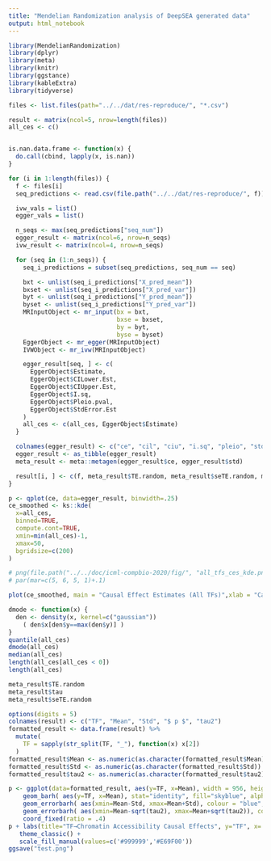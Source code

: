 ```yaml
---
title: "Mendelian Randomization analysis of DeepSEA generated data"
output: html_notebook
---
```


```r

library(MendelianRandomization)
library(dplyr)
library(meta)
library(knitr)
library(ggstance)
library(kableExtra)
library(tidyverse)
```

```r
files <- list.files(path="../../dat/res-reproduce/", "*.csv")

result <- matrix(ncol=5, nrow=length(files))
all_ces <- c()


is.nan.data.frame <- function(x) {
  do.call(cbind, lapply(x, is.nan))
}

for (i in 1:length(files)) {
  f <- files[i]
  seq_predictions <- read.csv(file.path("../../dat/res-reproduce/", f))

  ivw_vals = list()
  egger_vals = list()

  n_seqs <- max(seq_predictions["seq_num"])
  egger_result <- matrix(ncol=6, nrow=n_seqs)
  ivw_result <- matrix(ncol=4, nrow=n_seqs)

  for (seq in (1:n_seqs)) {
    seq_i_predictions = subset(seq_predictions, seq_num == seq)

    bxt <- unlist(seq_i_predictions["X_pred_mean"])
    bxset <- unlist(seq_i_predictions["X_pred_var"])
    byt <- unlist(seq_i_predictions["Y_pred_mean"])
    byset <- unlist(seq_i_predictions["Y_pred_var"])
    MRInputObject <- mr_input(bx = bxt,
                              bxse = bxset,
                              by = byt,
                              byse = byset)
    EggerObject <- mr_egger(MRInputObject)
    IVWObject <- mr_ivw(MRInputObject)

    egger_result[seq, ] <- c(
      EggerObject$Estimate,
      EggerObject$CILower.Est,
      EggerObject$CIUpper.Est,
      EggerObject$I.sq,
      EggerObject$Pleio.pval,
      EggerObject$StdError.Est
    )
    all_ces <- c(all_ces, EggerObject$Estimate)
  }

  colnames(egger_result) <- c("ce", "cil", "ciu", "i.sq", "pleio", "std")
  egger_result <- as_tibble(egger_result)
  meta_result <- meta::metagen(egger_result$ce, egger_result$std)

  result[i, ] <- c(f, meta_result$TE.random, meta_result$seTE.random, meta_result$pval.random, meta_result$tau)
}
```

```r
p <- qplot(ce, data=egger_result, binwidth=.25)
ce_smoothed <- ks::kde(
  x=all_ces,
  binned=TRUE,
  compute.cont=TRUE,
  xmin=min(all_ces)-1,
  xmax=50,
  bgridsize=c(200)
)

# png(file.path("../../doc/icml-compbio-2020/fig/", "all_tfs_ces_kde.png"), width = 512, height = 320)
# par(mar=c(5, 6, 5, 1)+.1)

plot(ce_smoothed, main = "Causal Effect Estimates (All TFs)",xlab = "Causal Effect", ylab = "Density", cex.main = 2, cex.lab = 2, ratio = 2)
```

```r
dmode <- function(x) {
  den <- density(x, kernel=c("gaussian"))
    ( den$x[den$y==max(den$y)] )   
}  
quantile(all_ces)
dmode(all_ces)
median(all_ces) 
length(all_ces[all_ces < 0])
length(all_ces)

meta_result$TE.random
meta_result$tau
meta_result$seTE.random
```

```r

options(digits = 5)
colnames(result) <- c("TF", "Mean", "Std", "$ p $", "tau2")
formatted_result <- data.frame(result) %>%
  mutate(
    TF = sapply(str_split(TF, "_"), function(x) x[2])
  )
formatted_result$Mean <- as.numeric(as.character(formatted_result$Mean))
formatted_result$Std <- as.numeric(as.character(formatted_result$Std))
formatted_result$tau2 <- as.numeric(as.character(formatted_result$tau2))

p <- ggplot(data=formatted_result, aes(y=TF, x=Mean), width = 956, height = 432) + 
    geom_barh( aes(y=TF, x=Mean), stat="identity", fill="skyblue", alpha=0.5) +
    geom_errorbarh( aes(xmin=Mean-Std, xmax=Mean+Std), colour = "blue", alpha=.8, size=1) +
    geom_errorbarh( aes(xmin=Mean-sqrt(tau2), xmax=Mean+sqrt(tau2)), colour="orange", alpha=0.9, size=1.3 ) +
    coord_fixed(ratio = .4)
p + labs(title="TF→Chromatin Accessibility Causal Effects", y="TF", x= "Effect (Mean)")+
   theme_classic() +
   scale_fill_manual(values=c('#999999','#E69F00'))
ggsave("test.png")
```
